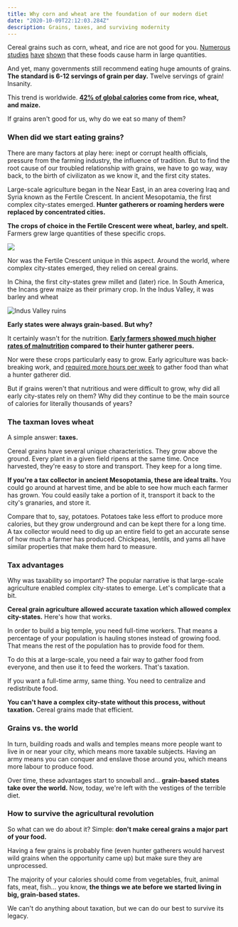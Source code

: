 ```yaml
---
title: Why corn and wheat are the foundation of our modern diet
date: "2020-10-09T22:12:03.284Z"
description: Grains, taxes, and surviving modernity
---
```


Cereal grains such as corn, wheat, and rice are not good for you. [Numerous](https://www.sciencedirect.com/science/article/pii/S1570677X14000665) [studies](https://www.ncbi.nlm.nih.gov/pmc/articles/PMC5946196/) [have](https://twitter.com/Mangan150/status/1148222856334958598) [shown](https://www.nzherald.co.nz/lifestyle/rotting-teeth-white-bread-rice-noodles-the-latest-culprits-to-tooth-decay/D6Z2W77AV36BBBBMVURXPQGWFY/) that these foods cause harm in large quantities.

And yet, many governments still recommend eating huge amounts of grains. **The standard is 6-12 servings of grain per day.** Twelve servings of grain! Insanity.

This trend is worldwide. **[42% of global calories](http://ricepedia.org/rice-as-food/the-global-staple-rice-consumers) come from rice, wheat, and maize.**

If grains aren't good for us, why do we eat so many of them?

### When did we start eating grains?

There are many factors at play here: inept or corrupt health officials, pressure from the farming industry, the influence of tradition. But to find the root cause of our troubled relationship with grains, we have to go way, way back, to the birth of civilizaton as we know it, and the first city states.

Large-scale agriculture began in the Near East, in an area covering Iraq and Syria known as the Fertile Crescent. In ancient Mesopotamia, the first complex city-states emerged. **Hunter gatherers or roaming herders were replaced by concentrated cities.**

**The crops of choice in the Fertile Crescent were wheat, barley, and spelt.** Farmers grew large quantities of these specific crops.

![](./mesopotamia.png)

Nor was the Fertile Crescent unique in this aspect. Around the world, where complex city-states emerged, they relied on cereal grains.

In China, the first city-states grew millet and (later) rice. In South America, the Incans grew maize as their primary crop. In the Indus Valley, it was barley and wheat

![Indus Valley ruins](./indus.jpeg)

**Early states were always grain-based. But why?**

It certainly wasn't for the nutrition. **[Early farmers showed much higher rates of malnutrition](http://www3.gettysburg.edu/~dperry/Class%20Readings%20Scanned%20Documents/Intro/Diamond.PDF) compared to their hunter gatherer peers.**

Nor were these crops particularly easy to grow. Early agriculture was back-breaking work, and [required more hours per week](http://www3.gettysburg.edu/~dperry/Class%20Readings%20Scanned%20Documents/Intro/Diamond.PDF) to gather food than what a hunter gatherer did.

But if grains weren't that nutritious and were difficult to grow, why did all early city-states rely on them? Why did they continue to be the main source of calories for literally thousands of years?

### The taxman loves wheat

A simple answer: **taxes.**

Cereal grains have several unique characteristics. They grow above the ground. Every plant in a given field ripens at the same time. Once harvested, they're easy to store and transport. They keep for a long time.

**If you're a tax collector in ancient Mesopotamia, these are ideal traits.** You could go around at harvest time, and be able to see how much each farmer has grown. You could easily take a portion of it, transport it back to the city's granaries, and store it.

Compare that to, say, potatoes. Potatoes take less effort to produce more calories, but they grow underground and can be kept there for a long time. A tax collector would need to dig up an entire field to get an accurate sense of how much a farmer has produced. Chickpeas, lentils, and yams all have similar properties that make them hard to measure.

### Tax advantages

Why was taxability so important? The popular narrative is that large-scale agriculture enabled complex city-states to emerge. Let's complicate that a bit.

**Cereal grain agriculture allowed accurate taxation which allowed complex city-states.** Here's how that works.

In order to build a big temple, you need full-time workers. That means a percentage of your population is hauling stones instead of growing food. That means the rest of the population has to provide food for them.

To do this at a large-scale, you need a fair way to gather food from everyone, and then use it to feed the workers. That's taxation.

If you want a full-time army, same thing. You need to centralize and redistribute food.

**You can't have a complex city-state without this process, without taxation.** Cereal grains made that efficient.

### Grains vs. the world

In turn, building roads and walls and temples means more people want to live in or near your city, which means more taxable subjects. Having an army means you can conquer and enslave those around you, which means more labour to produce food.

Over time, these advantages start to snowball and... **grain-based states take over the world.** Now, today, we're left with the vestiges of the terrible diet.

### How to survive the agricultural revolution

So what can we do about it? Simple: **don't make cereal grains a major part of your food.**

Having a few grains is probably fine (even hunter gatherers would harvest wild grains when the opportunity came up) but make sure they are unprocessed.

The majority of your calories should come from vegetables, fruit, animal fats, meat, fish... you know, **the things we ate before we started living in big, grain-based states.**

We can't do anything about taxation, but we can do our best to survive its legacy.

<ReadingListSignUp />
